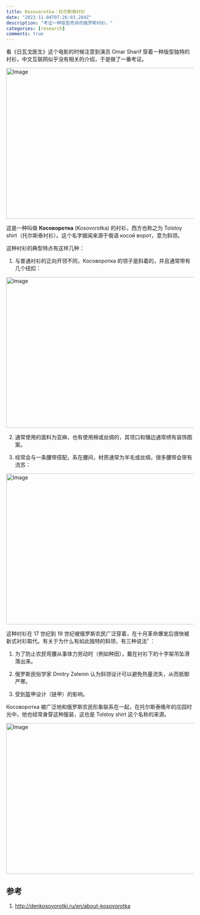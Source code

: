 ```yaml
---
title: Kosovorotka：托尔斯泰衬衫
date: "2023-11-04T07:26:03.284Z"
description: "考证一种版型奇异的俄罗斯衬衫。"
categories: [research]
comments: true
---
```


看《日瓦戈医生》这个电影的时候注意到演员 Omar Sharif 穿着一种版型独特的衬衫，中文互联网似乎没有相关的介绍，于是做了一番考证。

<Image src="/kosovorotka/kосоворотка-0.webp" width="718" height="404" alt="Image" />

这是一种叫做 **Косоворотка** (Kosovorotka) 的衬衫，西方也称之为 Tolstoy shirt（托尔斯泰衬衫）。这个名字据闻来源于俄语 косой ворот，意为斜领。

这种衬衫的典型特点有这样几种：

1. 与普通衬衫的正向开领不同，Косоворотка 的领子是斜着的，并且通常带有几个纽扣：

<Image src="/kosovorotka/kосоворотка-1.webp" width="718" height="404" alt="Image" />

2. 通常使用的面料为亚麻，也有使用棉或丝绸的，其领口和镶边通常绣有装饰图案。

3. 经常会与一条腰带搭配，系在腰间，材质通常为羊毛或丝绸，很多腰带会带有流苏：

<Image src="/kosovorotka/kосоворотка-2.webp" width="718" height="404" alt="Image" />

这种衬衫在 17 世纪到 19 世纪被俄罗斯农民广泛穿着，在十月革命爆发后很快被新式衬衫取代。有关于为什么有如此独特的斜领，有三种说法¹ ：

1. 为了防止农民弯腰从事体力劳动时（例如种田），戴在衬衫下的十字架吊坠滑落出来。

2. 俄罗斯民俗学家 Dmitry Zelenin 认为斜领设计可以避免热量流失，从而抵御严寒。

3. 受到盔甲设计（链甲）的影响。

Косоворотка 被广泛地和俄罗斯农民形象联系在一起，在托尔斯泰晚年的庄园时光中，他也经常身穿这种服装，这也是 Tolstoy shirt 这个名称的来源。

<Image src="/kosovorotka/kосоворотка-3.webp" width="718" height="404" alt="Image" />

## 参考

1. http://denkosovorotki.ru/en/about-kosovorotka
